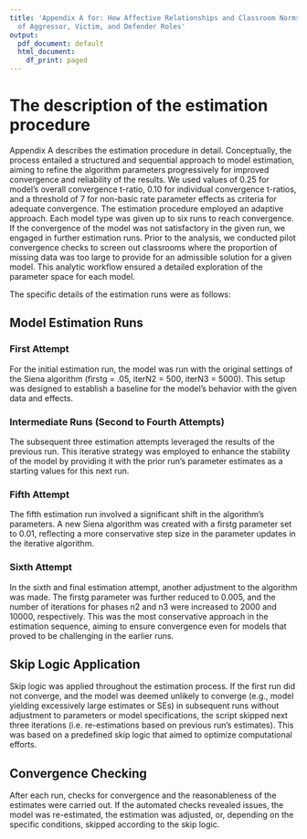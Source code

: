 ```yaml
---
title: 'Appendix A for: How Affective Relationships and Classroom Norms Shape Perceptions
  of Aggressor, Victim, and Defender Roles'
output:
  pdf_document: default
  html_document:
    df_print: paged
---
```


# The description of the estimation procedure

Appendix A describes the estimation procedure in detail. Conceptually, the process entailed a structured and sequential approach to model estimation, aiming to refine the algorithm parameters progressively for improved convergence and reliability of the results. We used values of 0.25 for model's overall convergence t-ratio, 0.10 for individual convergence t-ratios, and a threshold of 7 for non-basic rate parameter effects as criteria for adequate convergence. The estimation procedure employed an adaptive approach. Each model type was given up to six runs to reach convergence. If the convergence of the model was not satisfactory in the given run, we engaged in further estimation runs. Prior to the analysis, we conducted pilot convergence checks to screen out classrooms where the proportion of missing data was too large to provide for an admissible solution for a given model. This analytic workflow ensured a detailed exploration of the parameter space for each model.

The specific details of the estimation runs were as follows:

## Model Estimation Runs

### First Attempt

For the initial estimation run, the model was run with the original settings of the Siena algorithm (firstg = .05, iterN2 = 500, iterN3 = 5000). This setup was designed to establish a baseline for the model's behavior with the given data and effects.

### Intermediate Runs (Second to Fourth Attempts)

The subsequent three estimation attempts leveraged the results of the previous run. This iterative strategy was employed to enhance the stability of the model by providing it with the prior run's parameter estimates as a starting values for this next run.

### Fifth Attempt

The fifth estimation run involved a significant shift in the algorithm's parameters. A new Siena algorithm was created with a firstg parameter set to 0.01, reflecting a more conservative step size in the parameter updates in the iterative algorithm.

### Sixth Attempt

In the sixth and final estimation attempt, another adjustment to the algorithm was made. The firstg parameter was further reduced to 0.005, and the number of iterations for phases n2 and n3 were increased to 2000 and 10000, respectively. This was the most conservative approach in the estimation sequence, aiming to ensure convergence even for models that proved to be challenging in the earlier runs.

## Skip Logic Application

Skip logic was applied throughout the estimation process. If the first run did not converge, and the model was deemed unlikely to converge (e.g., model yielding excessively large estimates or SEs) in subsequent runs without adjustment to parameters or model specifications, the script skipped next three iterations (i.e. re-estimations based on previous run's estimates). This was based on a predefined skip logic that aimed to optimize computational efforts.

## Convergence Checking

After each run, checks for convergence and the reasonableness of the estimates were carried out. If the automated checks revealed issues, the model was re-estimated, the estimation was adjusted, or, depending on the specific conditions, skipped according to the skip logic.

